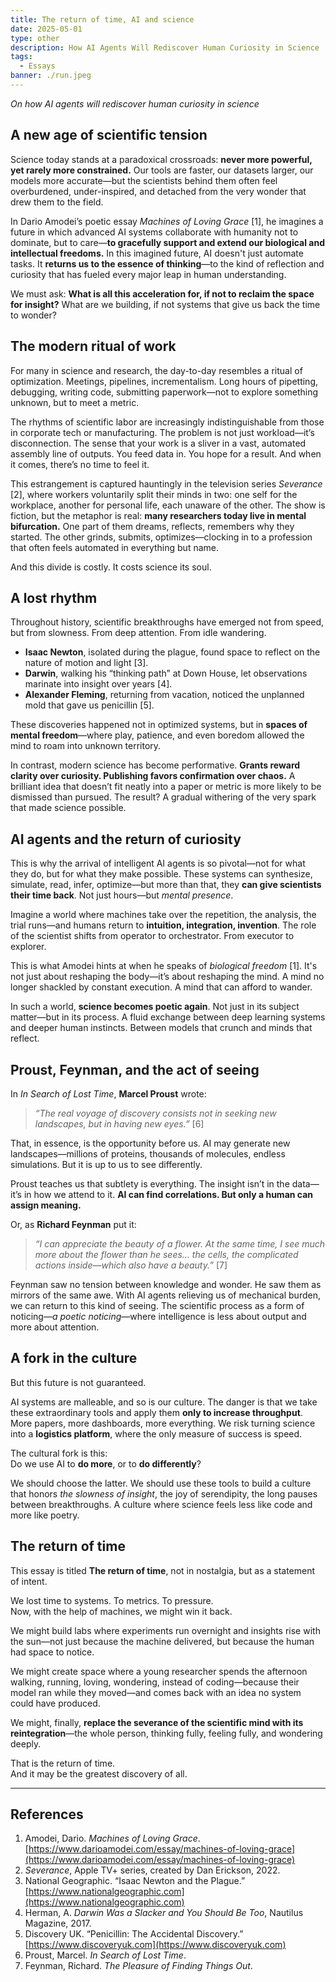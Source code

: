 ```yaml
---
title: The return of time, AI and science
date: 2025-05-01
type: other
description: How AI Agents Will Rediscover Human Curiosity in Science
tags:
  - Essays
banner: ./run.jpeg
---
```


_On how AI agents will rediscover human curiosity in science_

## A new age of scientific tension

Science today stands at a paradoxical crossroads: **never more powerful, yet rarely more constrained.** Our tools are faster, our datasets larger, our models more accurate—but the scientists behind them often feel overburdened, under-inspired, and detached from the very wonder that drew them to the field.

In Dario Amodei’s poetic essay _Machines of Loving Grace_ [1], he imagines a future in which advanced AI systems collaborate with humanity not to dominate, but to care—**to gracefully support and extend our biological and intellectual freedoms.** In this imagined future, AI doesn't just automate tasks. It **returns us to the essence of thinking**—to the kind of reflection and curiosity that has fueled every major leap in human understanding.

We must ask: **What is all this acceleration for, if not to reclaim the space for insight?** What are we building, if not systems that give us back the time to wonder?

## The modern ritual of work

For many in science and research, the day-to-day resembles a ritual of optimization. Meetings, pipelines, incrementalism. Long hours of pipetting, debugging, writing code, submitting paperwork—not to explore something unknown, but to meet a metric.

The rhythms of scientific labor are increasingly indistinguishable from those in corporate tech or manufacturing. The problem is not just workload—it’s disconnection. The sense that your work is a sliver in a vast, automated assembly line of outputs. You feed data in. You hope for a result. And when it comes, there’s no time to feel it.

This estrangement is captured hauntingly in the television series _Severance_ [2], where workers voluntarily split their minds in two: one self for the workplace, another for personal life, each unaware of the other. The show is fiction, but the metaphor is real: **many researchers today live in mental bifurcation.** One part of them dreams, reflects, remembers why they started. The other grinds, submits, optimizes—clocking in to a profession that often feels automated in everything but name.

And this divide is costly. It costs science its soul.

## A lost rhythm

Throughout history, scientific breakthroughs have emerged not from speed, but from slowness. From deep attention. From idle wandering.

- **Isaac Newton**, isolated during the plague, found space to reflect on the nature of motion and light [3].
- **Darwin**, walking his “thinking path” at Down House, let observations marinate into insight over years [4].
- **Alexander Fleming**, returning from vacation, noticed the unplanned mold that gave us penicillin [5].

These discoveries happened not in optimized systems, but in **spaces of mental freedom**—where play, patience, and even boredom allowed the mind to roam into unknown territory.

In contrast, modern science has become performative. **Grants reward clarity over curiosity. Publishing favors confirmation over chaos.** A brilliant idea that doesn’t fit neatly into a paper or metric is more likely to be dismissed than pursued. The result? A gradual withering of the very spark that made science possible.

## AI agents and the return of curiosity

This is why the arrival of intelligent AI agents is so pivotal—not for what they do, but for what they make possible. These systems can synthesize, simulate, read, infer, optimize—but more than that, they **can give scientists their time back**. Not just hours—but _mental presence_.

Imagine a world where machines take over the repetition, the analysis, the trial runs—and humans return to **intuition, integration, invention**. The role of the scientist shifts from operator to orchestrator. From executor to explorer.

This is what Amodei hints at when he speaks of _biological freedom_ [1]. It's not just about reshaping the body—it’s about reshaping the mind. A mind no longer shackled by constant execution. A mind that can afford to wander.

In such a world, **science becomes poetic again**. Not just in its subject matter—but in its process. A fluid exchange between deep learning systems and deeper human instincts. Between models that crunch and minds that reflect.

## Proust, Feynman, and the act of seeing

In _In Search of Lost Time_, **Marcel Proust** wrote:

> _“The real voyage of discovery consists not in seeking new landscapes, but in having new eyes.”_ [6]

That, in essence, is the opportunity before us. AI may generate new landscapes—millions of proteins, thousands of molecules, endless simulations. But it is up to us to see differently.

Proust teaches us that subtlety is everything. The insight isn’t in the data—it’s in how we attend to it. **AI can find correlations. But only a human can assign meaning.**

Or, as **Richard Feynman** put it:

> _“I can appreciate the beauty of a flower. At the same time, I see much more about the flower than he sees… the cells, the complicated actions inside—which also have a beauty.”_ [7]

Feynman saw no tension between knowledge and wonder. He saw them as mirrors of the same awe. With AI agents relieving us of mechanical burden, we can return to this kind of seeing. The scientific process as a form of noticing—_a poetic noticing_—where intelligence is less about output and more about attention.

## A fork in the culture

But this future is not guaranteed.

AI systems are malleable, and so is our culture. The danger is that we take these extraordinary tools and apply them **only to increase throughput**. More papers, more dashboards, more everything. We risk turning science into a **logistics platform**, where the only measure of success is speed.

The cultural fork is this:  
Do we use AI to **do more**, or to **do differently**?

We should choose the latter. We should use these tools to build a culture that honors _the slowness of insight_, the joy of serendipity, the long pauses between breakthroughs. A culture where science feels less like code and more like poetry.

## The return of time

This essay is titled **The return of time**, not in nostalgia, but as a statement of intent.

We lost time to systems. To metrics. To pressure.  
Now, with the help of machines, we might win it back.

We might build labs where experiments run overnight and insights rise with the sun—not just because the machine delivered, but because the human had space to notice.

We might create space where a young researcher spends the afternoon walking, running, loving, wondering, instead of coding—because their model ran while they moved—and comes back with an idea no system could have produced.

We might, finally, **replace the severance of the scientific mind with its reintegration**—the whole person, thinking fully, feeling fully, and wondering deeply.

That is the return of time.  
And it may be the greatest discovery of all.

---

## References

1. Amodei, Dario. _Machines of Loving Grace_. [https://www.darioamodei.com/essay/machines-of-loving-grace](https://www.darioamodei.com/essay/machines-of-loving-grace)
2. _Severance_, Apple TV+ series, created by Dan Erickson, 2022.
3. National Geographic. “Isaac Newton and the Plague.” [https://www.nationalgeographic.com](https://www.nationalgeographic.com)
4. Herman, A. _Darwin Was a Slacker and You Should Be Too_, Nautilus Magazine, 2017.
5. Discovery UK. “Penicillin: The Accidental Discovery.” [https://www.discoveryuk.com](https://www.discoveryuk.com)
6. Proust, Marcel. _In Search of Lost Time_.
7. Feynman, Richard. _The Pleasure of Finding Things Out_.
